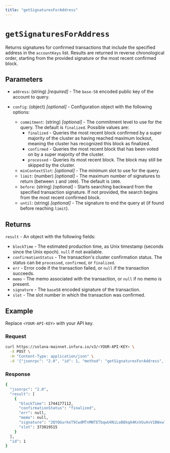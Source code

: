 ```yaml
---
title: "getSignaturesForAddress"
---
```



# `getSignaturesForAddress`

Returns signatures for confirmed transactions that include the specified address in the `accountKeys` list. <CreditCost network="solana" method="getSignaturesForAddress" />
Results are returned in reverse chronological order, starting from the provided signature or the most recent confirmed block.

## Parameters

- `address`: (string) _[required]_ - The `base-58` encoded public key of the account to query.

- `config`: (object) _[optional]_  - Configuration object with the following options:
    - `commitment`: (string) _[optional]_  - The commitment level to use for the query. The default is `finalized`. Possible values are:
        - `finalized` - Queries the most recent block confirmed by a super majority of the cluster as having
            reached maximum lockout, meaning the cluster has recognized this block as finalized.
        - `confirmed` - Queries the most recent block that has been voted on by a super majority of the cluster.
        - `processed` - Queries its most recent block. The block may still be skipped by the cluster.
    - `minContextSlot`: _[optional]_ - The minimum slot to use for the query.
    - `limit`: (number) _[optional]_ - The maximum number of signatures to return (between `1` and `1000`).
        The default is `1000`.
    - `before`: (string) _[optional]_ - Starts searching backward from the specified transaction signature.
        If not provided, the search begins from the most recent confirmed block.
    - `until`: (string) _[optional]_ - The signature to end the query at (if found before reaching `limit`).

## Returns

`result` - An object with the following fields:

- `blockTime` - The estimated production time, as Unix timestamp (seconds since the Unix epoch). `null` if not available.
- `confirmationStatus` - The transaction's cluster confirmation status. The status can be `processed`, `confirmed`, or `finalized`.
- `err` - Error code if the transaction failed, or `null` if the transaction succeeds.
- `memo` - The memo associated with the transaction, or `null` if no memo is present.
- `signature` - The `base58` encoded signature of the transaction.
- `slot` - The slot number in which the transaction was confirmed.

## Example

Replace `<YOUR-API-KEY>` with your API key.

### Request

<Tabs>
  <TabItem value="curl">

  ```bash
  curl https://solana-mainnet.infura.io/v3/<YOUR-API-KEY> \
    -X POST \
    -H "Content-Type: application/json" \
    -d '{"jsonrpc": "2.0", "id": 1, "method": "getSignaturesForAddress", "params": ["Vote111111111111111111111111111111111111111", {"limit": 1}]}'
  ```

  </TabItem>
</Tabs>

### Response

<Tabs>
  <TabItem value="JSON">

  ```bash
  {
    "jsonrpc": "2.0",
    "result": [
      {
        "blockTime": 1744177112,
        "confirmationStatus": "finalized",
        "err": null,
        "memo": null,
        "signature": "2QYQGurkeT9CwdMTnMNTETbqwU4NiLoB8kqA4KxVUu4vV1BWxw79YfzWAWpPduqA2zmxgbunyrPZtCbDR7LCmTZr",
        "slot": 373019515
      }
    ],
    "id": 1
  }
  ```

  </TabItem>
</Tabs>
